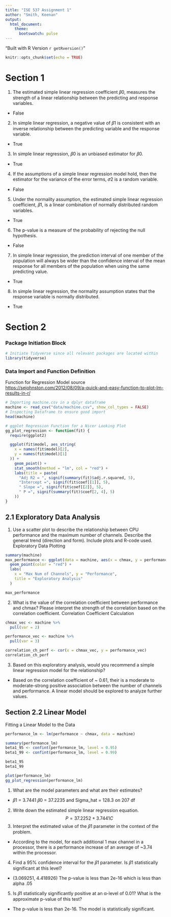 ```yaml
---
title: "ISE 537 Assignment 1"
author: "Smith, Keenan"
output: 
  html_document:
    theme:
      bootswatch: pulse
---
```


"Built with R Version `r getRversion()`"
```r
knitr::opts_chunk$set(echo = TRUE)
```
# Section 1

1.  The estimated simple linear regression coefficient 𝛽0, measures the strength of a linear relationship between the predicting and response variables.

-   False

2.  In simple linear regression, a negative value of 𝛽1 is consistent with an inverse relationship between the predicting variable and the response variable.

-   True

3.  In simple linear regression, 𝛽0 is an unbiased estimator for 𝛽0.\

-   True

4.  If the assumptions of a simple linear regression model hold, then the estimator for the variance of the error terms, 𝜎2 is a random variable.

-   False

5.  Under the normality assumption, the estimated simple linear regression coefficient, 𝛽1, is a linear combination of normally distributed random variables.

-   True

6.  The p-value is a measure of the probability of rejecting the null hypothesis.

-   False

7.  In simple linear regression, the prediction interval of one member of the population will always be wider than the confidence interval of the mean response for all members of the population when using the same predicting value.

-   True

8.  In simple linear regression, the normality assumption states that the response variable is normally distributed.

-   True

# Section 2

### Package Initiation Block

```r
# Initiate Tidyverse since all relevant packages are located within
library(tidyverse)
```

### Data Import and Function Definition

Function for Regression Model source <https://sejohnston.com/2012/08/09/a-quick-and-easy-function-to-plot-lm-results-in-r/>

```r
# Importing machine.csv in a dplyr dataframe
machine <- read_csv("data/machine.csv", show_col_types = FALSE)
# Inspecting Dataframe to ensure good import
head(machine)

# ggplot Regression Function for a Nicer Looking Plot
gg_plot_regression <- function(fit) {
  require(ggplot2)

  ggplot(fit$model, aes_string(
    x = names(fit$model)[2],
    y = names(fit$model)[1]
  )) +
    geom_point() +
    stat_smooth(method = "lm", col = "red") +
    labs(title = paste(
      "Adj R2 = ", signif(summary(fit)$adj.r.squared, 5),
      "Intercept =", signif(fit$coef[[1]], 5),
      " Slope =", signif(fit$coef[[2]], 5),
      " P =", signif(summary(fit)$coef[2, 4], 5)
    ))
}
```

## 2.1 Exploratory Data Analysis

1.  Use a scatter plot to describe the relationship between CPU performance and the maximum number of channels. Describe the general trend (direction and form). Include plots and R-code used. Exploratory Data Plotting

```r
summary(machine)
max_performance <- ggplot(data = machine, aes(x = chmax, y = performance)) +
  geom_point(color = "red") +
  labs(
    x = "Max Num of Channels", y = "Performance",
    title = "Exploratory Analysis"
  )

max_performance
```

2.  What is the value of the correlation coefficient between performance and chmax? Please interpret the strength of the correlation based on the correlation coefficient. Correlation Coefficient Calculation

```r
chmax_vec <- machine %>%
  pull(var = 2)

performance_vec <- machine %>%
  pull(var = 3)

correlation_ch_perf <- cor(x = chmax_vec, y = performance_vec)
correlation_ch_perf
```

3.  Based on this exploratory analysis, would you recommend a simple linear regression model for the relationship?

-   Based on the correlation coefficient of \~ 0.61, their is a moderate to moderate-strong positive association between the number of channels and performance. A linear model should be explored to analyze further values.

## Section 2.2 Linear Model

Fitting a Linear Model to the Data

```r
performance_lm <- lm(performance ~ chmax, data = machine)

summary(performance_lm)
beta1_95 <- confint(performance_lm, level = 0.95)
beta1_99 <- confint(performance_lm, level = 0.99)

beta1_95
beta1_99

plot(performance_lm)
gg_plot_regression(performance_lm)
```

1.  What are the model parameters and what are their estimates?

-   𝛽1 = 3.7441 𝛽0 = 37.2235 and Sigma_hat = 128.3 on 207 df

2.  Write down the estimated simple linear regression equation. $$ P = 37.2252 + 3.7441C $$
3.  Interpret the estimated value of the 𝛽1 parameter in the context of the problem.

-   According to the model, for each additional 1 max channel in a processor, there is a performance increase of an average of \~3.74 within the processor.

4.  Find a 95% confidence interval for the 𝛽1 parameter. Is 𝛽1 statistically significant at this level?

-   (3.069251, 4.418926) The p-value is less than 2e-16 which is less than alpha .05

5.  Is 𝛽1 statistically significantly positive at an α-level of 0.01? What is the approximate p-value of this test?

-   The p-value is less than 2e-16. The model is statistically significant.
